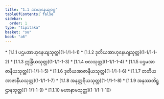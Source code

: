 ```yaml
---
title: "1.1 အာဟုနေယျဝဂ္ဂ"
tableOfContents: false
sidebar:
  order: 1
type: "tipitaka"
basket: "su"
book: "a6"
---
```



<DynamicBreadcrumb />



<TableOfContents book="a6" section="1.1">
* [1.1.1 ပဌမအာဟုနေယျသုတ္တ](1-1/1-1-1)
* [1.1.2 ဒုတိယအာဟုနေယျသုတ္တ](1-1/1-1-2)
* [1.1.3 ဣန္ဒြိယသုတ္တ](1-1/1-1-3)
* [1.1.4 ဗလသုတ္တ](1-1/1-1-4)
* [1.1.5 ပဌမအာဇာနီယသုတ္တ](1-1/1-1-5)
* [1.1.6 ဒုတိယအာဇာနီယသုတ္တ](1-1/1-1-6)
* [1.1.7 တတိယအာဇာနီယသုတ္တ](1-1/1-1-7)
* [1.1.8 အနုတ္တရိယသုတ္တ](1-1/1-1-8)
* [1.1.9 အနုဿတိဋ္ဌာနသုတ္တ](1-1/1-1-9)
* [1.1.10 မဟာနာမသုတ္တ](1-1/1-1-10)
</TableOfContents>